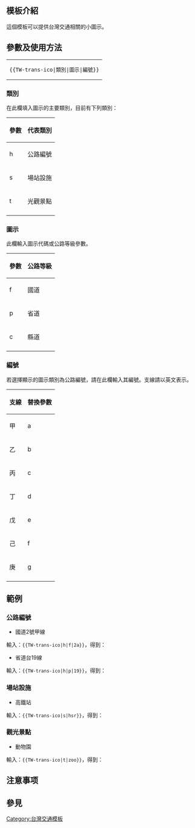 {{Documentation subpage}}
== 模板介紹 ==
這個模板可以提供台灣交通相關的小圖示。
== 參數及使用方法 ==
{|
|<pre>{{TW-trans-ico|類別|圖示|編號}}</pre>
|}
=== 類別 ===
在此欄填入圖示的主要類別，目前有下列類別：
{| class="wikitable"
!參數
!代表類別
|-
|h
|公路編號
|-
|s
|場站設施
|-
|t
|光觀景點
|-
|}
=== 圖示 ===
此欄輸入圖示代碼或公路等級參數。
{| class="wikitable"
!參數
!公路等級
|-
|f
|國道
|-
|p
|省道
|-
|c
|縣道
|-
|}
=== 編號 ===
若選擇顯示的圖示類別為公路編號，請在此欄輸入其編號。支線請以英文表示。
{| class="wikitable"
!支線
!替換參數
|-
|甲
|a
|-
|乙
|b
|-
|丙
|c
|-
|丁
|d
|-
|戊
|e
|-
|己
|f
|-
|庚
|g
|-
|}

== 範例 ==
=== 公路編號 ===
*國道2號甲線
輸入：<code><nowiki>{{TW-trans-ico|h|f|2a}}</nowiki></code>，得到：{{TW-trans-ico|h|f|2a}}
*省道台19線
輸入：<code><nowiki>{{TW-trans-ico|h|p|19}}</nowiki></code>，得到：{{TW-trans-ico|h|p|19}}
=== 場站設施 ===
*高鐵站
輸入：<code><nowiki>{{TW-trans-ico|s|hsr}}</nowiki></code>，得到：{{TW-trans-ico|s|hsr}}
=== 觀光景點 ===
*動物園
輸入：<code><nowiki>{{TW-trans-ico|t|zoo}}</nowiki></code>，得到：{{TW-trans-ico|t|zoo}}


== 注意事项 ==

== 參見 ==

<includeonly>
[[Category:台灣交通模板]]
</includeonly>